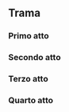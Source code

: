 {{IncipitEpisodio}}

== Trama == 

=== Primo atto ===
=== Secondo atto ===
=== Terzo atto ===
=== Quarto atto ===

== {{Etichetta|Tipo=Sezioni}} ==
=== {{Etichetta|Tipo=IQE}} ===

=== {{Etichetta|Tipo=Note}} ===

=== {{Etichetta|Tipo=47}} ===

=== {{Etichetta|Tipo=Okudagram}} ===

=== {{Etichetta|Tipo=Blooper}} ===

=== {{Etichetta|Tipo=YATI}} ===

=== {{Etichetta|Tipo=VI}} ===

=== {{Etichetta|Tipo=Continuity}} ===

=== {{Etichetta|Tipo=Citazioni}} ===

=== {{Etichetta|Tipo=Produzione}} ===

{{EpilogoGenerico|True}}